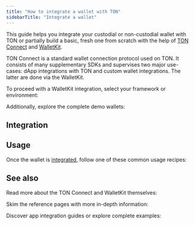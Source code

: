 ```yaml
---
title: "How to integrate a wallet with TON"
sidebarTitle: "Integrate a wallet"
---
```



This guide helps you integrate your custodial or non-custodial wallet with TON or partially build a basic, fresh one from scratch with the help of [TON Connect](/ecosystem/ton-connect) and [WalletKit](/ecosystem/ton-connect/walletkit).

TON Connect is a standard wallet connection protocol used on TON. It consists of many supplementary SDKs and supervises two major use-cases: dApp integrations with TON and custom wallet integrations. The latter are done via the WalletKit.

To proceed with a WalletKit integration, select your framework or environment:

<Columns cols={3}>
  <Card
    title="(Stub)"
    href="#integration"
  />
</Columns>

Additionally, explore the complete demo wallets:

<Columns cols={2}>
  <Card
    title="Demo wallet with WalletKit integration"
    icon="link"
    arrow="true"
    href="https://walletkit-demo-wallet.vercel.app"
  />

  <Card
    title="Demo wallet, GitHub repository"
    icon="link"
    arrow="true"
    href="https://github.com/ton-connect/kit/tree/main/apps/demo-wallet"
  />
</Columns>

## Integration

<Stub issue="92" />

## Usage

Once the wallet is [integrated](#integration), follow one of these common usage recipes:

<Tabs>
  <Tab
    title="Web"
    icon="globe"
  >
    <Columns
      cols={3}
    >
      <Card
        title="Initialize the kit"
        href="/ecosystem/ton-connect/walletkit/web/init"
      />
    </Columns>
  </Tab>
</Tabs>

## See also

Read more about the TON Connect and WalletKit themselves:

<Columns cols={2}>
  <Card
    title="TON Connect overview"
    href="/ecosystem/ton-connect"
  />

  <Card
    title="WalletKit overview"
    href="/ecosystem/ton-connect/walletkit"
  />
</Columns>

Skim the reference pages with more in-depth information:

<Columns cols={2}>
  <Card
    title="TON Connect manifests"
    href="/ecosystem/ton-connect/manifest"
  />

  <Card
    title="WalletKit integration QA guide"
    href="/ecosystem/ton-connect/walletkit/qa-guide"
  />

  <Card
    title="Native and web wallets"
    href="/ecosystem/ton-connect/walletkit/native-web"
  />

  <Card
    title="Browser extensions and in-wallet browsers"
    href="/ecosystem/ton-connect/walletkit/browser-extension"
  />
</Columns>

Discover app integration guides or explore complete examples:

<Columns cols={2}>
  <Card
    title="Integrate a dApp"
    href="/guides/dapp"
  />

  <Card
    title="CEX: Centralized EXchange"
    href="/guides/cex"
  />
</Columns>

